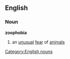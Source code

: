 ==English==
===Noun===
'''zoophobia'''
#an [[unusual]] [[fear]] of [[animal]]s
[[Category:English nouns]]